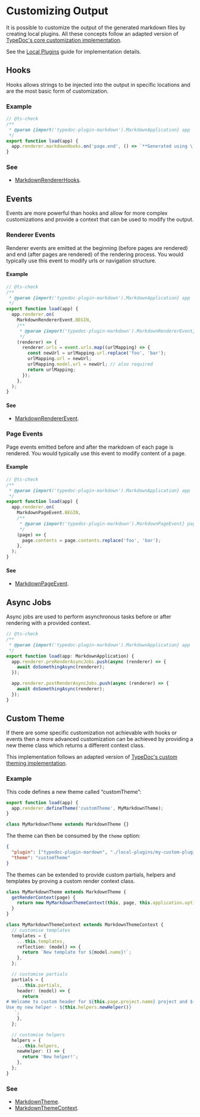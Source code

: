 # Customizing Output

It is possible to customize the output of the generated markdown files by creating local plugins.
All these concepts follow an adapted version of [TypeDoc's core customization implementation](https://github.com/TypeStrong/typedoc/blob/master/internal-docs/custom-themes.md).

See the [Local Plugins](/api-docs/Document.Local-Plugins) guide for implementation details.

## Hooks

Hooks allows strings to be injected into the output in specific locations and are the most basic form of customization.

### Example

```ts filename="custom-plugin.mjs"
// @ts-check
/**
 * @param {import('typedoc-plugin-markdown').MarkdownApplication} app
 */
export function load(app) {
  app.renderer.markdownHooks.on('page.end', () => `**Generated using \`page.end\` hook**`);
}
```

### See

- [MarkdownRendererHooks](https://typedoc-plugin-markdown.org/api-docs/Interface.MarkdownRendererHooks).

## Events

Events are more powerful than hooks and allow for more complex customizations and provide a context that can be used to modify the output.

### Renderer Events

Renderer events are emitted at the beginning (before pages are rendered) and end (after pages are rendered) of the rendering process.
You would typically use this event to modify urls or navigation structure.

#### Example

```ts filename="custom-plugin.mjs"
// @ts-check
/**
 * @param {import('typedoc-plugin-markdown').MarkdownApplication} app
 */
export function load(app) {
  app.renderer.on(
    MarkdownRendererEvent.BEGIN,
    /**
     * @param {import('typedoc-plugin-markdown').MarkdownRendererEvent} renderer
     */
    (renderer) => {
      renderer.urls = event.urls.map((urlMapping) => {
        const newUrl = urlMapping.url.replace('foo', 'bar');
        urlMapping.url = newUrl;
        urlMapping.model.url = newUrl; // also required
        return urlMapping;
      });
    },
  );
}
```

#### See

- [MarkdownRendererEvent](/api-docs/Class.MarkdownRendererEvent).

### Page Events

Page events emitted before and after the markdown of each page is rendered.
You would typically use this event to modify content of a page.

#### Example

```ts filename="custom-plugin.mjs"
// @ts-check
/**
 * @param {import('typedoc-plugin-markdown').MarkdownApplication} app
 */
export function load(app) {
  app.renderer.on(
    MarkdownPageEvent.BEGIN,
    /**
     * @param {import('typedoc-plugin-markdown').MarkdownPageEvent} page
     */
    (page) => {
      page.contents = page.contents.replace('foo', 'bar');
    },
  );
}
```

#### See

- [MarkdownPageEvent](/api-docs/Class.MarkdownPageEvent).

## Async Jobs

Async jobs are used to perform asynchronous tasks before or after rendering with a provided context.

```ts filename="custom-plugin.mjs"
// @ts-check
/**
 * @param {import('typedoc-plugin-markdown').MarkdownApplication} app
 */
export function load(app: MarkdownApplication) {
  app.renderer.preRenderAsyncJobs.push(async (renderer) => {
    await doSomethingAsync(renderer);
  });

  app.renderer.postRenderAsyncJobs.push(async (renderer) => {
    await doSomethingAsync(renderer);
  });
}
```

## Custom Theme

If there are some specific customization not achievable with hooks or events then a more advanced customization can be achieved by providing a new theme class which returns a different context class.

This implementation follows an adapted version of [TypeDoc's custom theming implementation](https://github.com/TypeStrong/typedoc/blob/master/internal-docs/custom-themes.md).

### Example

This code defines a new theme called “customTheme”:

```ts
export function load(app) {
  app.renderer.defineTheme('customTheme', MyMarkdownTheme);
}

class MyMarkdownTheme extends MarkdownTheme {}
```

The theme can then be consumed by the `theme` option:

```json filename="typedoc.json"
{
  "plugin": ["typedoc-plugin-mardown", "./local-plugins/my-custom-plugin.js"],
  "theme": "customTheme"
}
```

The themes can be extended to provide custom partials, helpers and templates by proving a custom render context class.

```ts
class MyMarkdownTheme extends MarkdownTheme {
  getRenderContext(page) {
    return new MyMarkdownThemeContext(this, page, this.application.options);
  }
}

class MyMarkdownThemeContext extends MarkdownThemeContext {
  // customise templates
  templates = {
    ...this.templates,
    reflection: (model) => {
      return `New template for ${model.name}!`;
    },
  };

  // customise partials
  partials = {
    ...this.partials,
    header: (model) => {
      return `
# Welcome to custom header for ${this.page.project.name} project and ${model.name} model!
Use my new helper - ${this.helpers.newHelper()}
   `;
    },
  };

  // customise helpers
  helpers = {
    ...this.helpers,
    newHelper: () => {
      return 'New helper!';
    },
  };
}
```

### See

- [MarkdownTheme](/api-docs/Class.MarkdownTheme).
- [MarkdownThemeContext](/api-docs/Class.MarkdownThemeContext).
